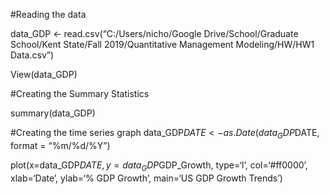 #Reading the data

data_GDP <- read.csv("C:/Users/nicho/Google Drive/School/Graduate School/Kent State/Fall 2019/Quantitative Management Modeling/HW/HW1 Data.csv") 

View(data_GDP)

#Creating the Summary Statistics

summary(data_GDP)

#Creating the time series graph
data_GDP$DATE <- as.Date(data_GDP$DATE, format = "%m/%d/%Y")

plot(x=data_GDP$DATE, y=data_GDP$GDP_Growth, type='l', col='#ff0000', xlab='Date', ylab='% GDP Growth', main='US GDP Growth Trends')
